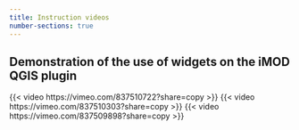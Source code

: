 ```yaml
---
title: Instruction videos
number-sections: true
---
```


## Demonstration of the use of widgets on the iMOD QGIS plugin

{{< video https://vimeo.com/837510722?share=copy >}}
{{< video https://vimeo.com/837510303?share=copy >}}
{{< video https://vimeo.com/837509898?share=copy >}}
